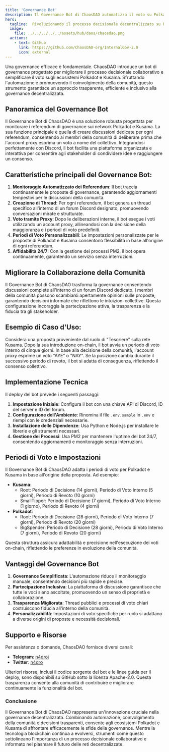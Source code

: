 ```yaml
---
title: 'Governance Bot'
description: Il Governance Bot di ChaosDAO automatizza il voto su Polkadot/Kusama, promuovendo decisioni trasparenti e collaborative all'interno delle comunità decentralizzate.
hero:
  tagline:  Rivoluzionando il processo decisionale decentralizzato su Polkadot e Kusama.
  image: 
    file: ../../../../../assets/hub/daos/chaosdao.png
  actions:
    - text: Github
      link: https://github.com/ChaosDAO-org/InternalGov-2.0
      icon: external
---
```



Una governance efficace è fondamentale. ChaosDAO introduce un bot di governance progettato per migliorare il processo decisionale collaborativo e semplificare il voto sugli ecosistemi Polkadot e Kusama. Sfruttando l'automazione e promuovendo il coinvolgimento della comunità, questo strumento garantisce un approccio trasparente, efficiente e inclusivo alla governance decentralizzata.

## Panoramica del Governance Bot
Il Governance Bot di ChaosDAO è una soluzione robusta progettata per monitorare i referendum di governance sui network Polkadot e Kusama. La sua funzione principale è quella di creare discussioni dedicate per ogni referendum, consentendo ai membri della comunità di deliberare prima che l'account proxy esprima un voto a nome del collettivo. Integrandosi perfettamente con Discord, il bot facilita una piattaforma organizzata e interattiva per consentire agli stakeholder di condividere idee e raggiungere un consenso.

## Caratteristiche principali del Governance Bot:
1. **Monitoraggio Automatizzato dei Referendum**: Il bot traccia continuamente le proposte di governance, garantendo aggiornamenti tempestivi per le discussioni della comunità.
2. **Creazione di Thread**: Per ogni referendum, il bot genera un thread specifico all'interno di un forum Discord designato, promuovendo conversazioni mirate e strutturate.
3. **Voto tramite Proxy**: Dopo le deliberazioni interne, il bot esegue i voti utilizzando un account proxy, allineandosi con la decisione della maggioranza e i periodi di voto predefiniti.
4. **Periodi di Voto Personalizzabili**: Le impostazioni personalizzate per le proposte di Polkadot e Kusama consentono flessibilità in base all'origine di ogni referendum.
5. **Affidabilità 24/7**: Con la gestione dei processi PM2, il bot opera continuamente, garantendo un servizio senza interruzioni.

## Migliorare la Collaborazione della Comunità
Il Governance Bot di ChaosDAO trasforma la governance consentendo discussioni complete all'interno di un forum Discord dedicato. I membri della comunità possono scambiarsi apertamente opinioni sulle proposte, garantendo decisioni informate che riflettono le intuizioni collettive. Questa configurazione incoraggia la partecipazione attiva, la trasparenza e la fiducia tra gli stakeholder.

## Esempio di Caso d'Uso:
Considera una proposta proveniente dal ruolo di "Tesoriere" sulla rete Kusama. Dopo la sua introduzione on-chain, il bot avvia un periodo di voto interno di cinque giorni. In base alla decisione della comunità, l'account proxy esprime un voto "AYE" o "NAY". Se la posizione cambia durante il successivo periodo di revoto, il bot si adatta di conseguenza, riflettendo il consenso collettivo.

## Implementazione Tecnica
Il deploy del bot prevede i seguenti passaggi:
1. **Impostazione Iniziale**: Configura il bot con una chiave API di Discord, ID del server e ID del forum.
2. **Configurazione dell'Ambiente**: Rinomina il file `.env.sample` in `.env` e riempi con le credenziali necessarie.
3. **Installazione delle Dipendenze**: Usa Python e Node.js per installare le librerie e gli strumenti necessari.
4. **Gestione dei Processi**: Usa PM2 per mantenere l'uptime del bot 24/7, consentendo aggiornamenti e monitoraggio senza interruzioni.

## Periodi di Voto e Impostazioni
Il Governance Bot di ChaosDAO adatta i periodi di voto per Polkadot e Kusama in base all'origine della proposta. Ad esempio:
- **Kusama**:
    - Root: Periodo di Decisione (14 giorni), Periodo di Voto Interno (5 giorni), Periodo di Revoto (10 giorni)
    - SmallTipper: Periodo di Decisione (7 giorni), Periodo di Voto Interno (1 giorno), Periodo di Revoto (4 giorni)
- **Polkadot**:
    - Root: Periodo di Decisione (28 giorni), Periodo di Voto Interno (7 giorni), Periodo di Revoto (20 giorni)
    - BigSpender: Periodo di Decisione (28 giorni), Periodo di Voto Interno (7 giorni), Periodo di Revoto (20 giorni)

Questa struttura assicura adattabilità e precisione nell'esecuzione dei voti on-chain, riflettendo le preferenze in evoluzione della comunità.

## Vantaggi del Governance Bot
1. **Governance Semplificata**: L'automazione riduce il monitoraggio manuale, consentendo decisioni più rapide e precise.
2. **Partecipazione Inclusiva**: La piattaforma di discussione garantisce che tutte le voci siano ascoltate, promuovendo un senso di proprietà e collaborazione.
3. **Trasparenza Migliorata**: Thread pubblici e processi di voto chiari costruiscono fiducia all'interno della comunità.
4. **Personalizzabilità**: Impostazioni di voto specifiche per ruolo si adattano a diverse origini di proposte e necessità decisionali.

## Supporto e Risorse
Per assistenza o domande, ChaosDAO fornisce diversi canali:
- **Telegram**: [n4droj](https://t.me/n4droj)
- **Twitter**: [n4dro](https://twitter.com/n4dro)

Ulteriori risorse, inclusi il codice sorgente del bot e le linee guida per il deploy, sono disponibili su GitHub sotto la licenza Apache-2.0. Questa trasparenza consente alla comunità di contribuire e migliorare continuamente la funzionalità del bot.

### Conclusione
Il Governance Bot di ChaosDAO rappresenta un'innovazione cruciale nella governance decentralizzata. Combinando automazione, coinvolgimento della comunità e decisioni trasparenti, consente agli ecosistemi Polkadot e Kusama di affrontare efficacemente le sfide della governance. Mentre la tecnologia blockchain continua a evolversi, strumenti come questo sottolineano l'importanza di un processo decisionale collaborativo e informato nel plasmare il futuro delle reti decentralizzate.